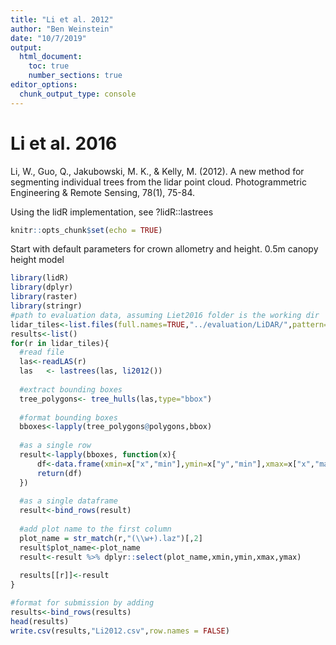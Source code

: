```yaml
---
title: "Li et al. 2012"
author: "Ben Weinstein"
date: "10/7/2019"
output: 
  html_document:
    toc: true
    number_sections: true
editor_options: 
  chunk_output_type: console
---
```


# Li et al. 2016 

Li, W., Guo, Q., Jakubowski, M. K., & Kelly, M. (2012). A new method for segmenting individual trees from the lidar point cloud. Photogrammetric Engineering & Remote Sensing, 78(1), 75-84.

Using the lidR implementation, see ?lidR::lastrees

```r
knitr::opts_chunk$set(echo = TRUE)
```

Start with default parameters for crown allometry and height. 0.5m canopy height model

```r
library(lidR)
library(dplyr)
library(raster)
library(stringr)
#path to evaluation data, assuming Liet2016 folder is the working dir
lidar_tiles<-list.files(full.names=TRUE,"../evaluation/LiDAR/",pattern=".laz")
results<-list()
for(r in lidar_tiles){
  #read file
  las<-readLAS(r)
  las   <- lastrees(las, li2012())
  
  #extract bounding boxes
  tree_polygons<- tree_hulls(las,type="bbox")
  
  #format bounding boxes
  bboxes<-lapply(tree_polygons@polygons,bbox)
  
  #as a single row
  result<-lapply(bboxes, function(x){
      df<-data.frame(xmin=x["x","min"],ymin=x["y","min"],xmax=x["x","max"],ymax=x["y","max"])
      return(df)
  })
  
  #as a single dataframe
  result<-bind_rows(result)
  
  #add plot name to the first column
  plot_name = str_match(r,"(\\w+).laz")[,2]
  result$plot_name<-plot_name
  result<-result %>% dplyr::select(plot_name,xmin,ymin,xmax,ymax)
  
  results[[r]]<-result 
}

#format for submission by adding
results<-bind_rows(results)
head(results)
write.csv(results,"Li2012.csv",row.names = FALSE)
```

